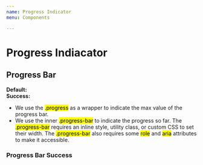```yaml
---
name: Progress Indicator
menu: Components

---
```


# Progress Indiacator

## Progress Bar

<div class="de-code row">
<div class="col-2"><b>Default:</b></div>
<div class="col-10">
    <div class="progress">
        <div class="progress-bar" role="progressbar" aria-valuemin="0"
        aria-valuemax="100"></div>
    </div>
</div>

<div class="col-2"><b>Success:</b></div>
<div class="col-10">
    <div class="progress progress-success">
        <div class="progress-bar" role="progressbar" aria-valuemin="0"
        aria-valuemax="100"></div>
    </div>
</div>

<div class="explanation">
    <ul>
        <li>We use the <mark>.progress</mark> as a wrapper to indicate the max value of the progress bar.</li>
        <li>We use the inner <mark>.progress-bar</mark> to indicate the progress so far.
        The <mark>.progress-bar</mark> requires an inline style, utility class, or custom CSS to set their width.
        The <mark>.progress-bar</mark> also requires some <mark>role</mark> and <mark>aria</mark> attributes to make it accessible.</li>
    </ul>
</div>

</div>


<Playground>
    <div class="progress">
        <div class="progress-bar" role="progressbar" aria-valuemin="0"
        aria-valuemax="100"></div>
    </div>
</Playground>

### Progress Bar Success

<Playground>
    <div class="progress progress-success">
        <div class="progress-bar" role="progressbar" aria-valuemin="0"
        aria-valuemax="100"></div>
    </div>
</Playground>